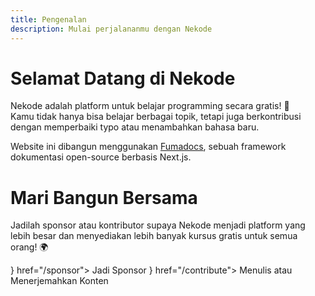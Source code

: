 ```yaml
---
title: Pengenalan
description: Mulai perjalananmu dengan Nekode  
---
```



# Selamat Datang di Nekode

Nekode adalah platform untuk belajar programming secara gratis! 🚀  
Kamu tidak hanya bisa belajar berbagai topik, tetapi juga berkontribusi dengan memperbaiki typo atau menambahkan bahasa baru. 

Website ini dibangun menggunakan [Fumadocs](https://fumadocs.vercel.app/), sebuah framework dokumentasi open-source berbasis Next.js.  

# Mari Bangun Bersama  

Jadilah sponsor atau kontributor supaya Nekode menjadi platform yang lebih besar dan menyediakan lebih banyak kursus gratis untuk semua orang! 🌍  

<Cards>
  <Card 
    icon={ <RiStarFill/> }
    href="/sponsor">
    Jadi Sponsor
  </Card> 
  <Card 
    icon={ <RiEdit2Line/> }
    href="/contribute">
    Menulis atau Menerjemahkan Konten
  </Card> 
</Cards>
